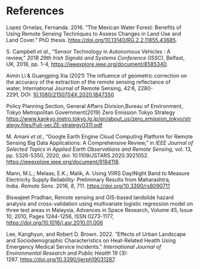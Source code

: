 # References {.unnumbered}

Lopez Ornelas, Fernanda. 2016. "The Mexican Water Forest: Benefits of Using Remote Sensing Techniques to Assess Changes in Land Use and Land Cover." PhD thesis. <https://doi.org/10.13140/RG.2.2.11855.43685>.

S. Campbell *et al*., "Sensor Technology in Autonomous Vehicles : A review," *2018 29th Irish Signals and Systems Conference (ISSC)*, Belfast, UK, 2018, pp. 1-4, <https://ieeexplore.ieee.org/document/8585340>.

Aimin Li & Guangping Xia (2021) The influence of geometric correction on the accuracy of the extraction of the remote sensing reflectance of water, International Journal of Remote Sensing, 42:6, 2280-2291, DOI: [10.1080/2150704X.2020.1847350](https://doi.org/10.1080/2150704X.2020.1847350)

Policy Planning Section, General Affairs Division,Bureau of Environment, Tokyo Metropolitan Government(2019) Zero Emission Tokyo Strategy <https://www.kankyo.metro.tokyo.lg.jp/en/about_us/zero_emission_tokyo/strategy.files/Full-ver.ZE-strategy0311.pdf>

M. Amani *et al*., "Google Earth Engine Cloud Computing Platform for Remote Sensing Big Data Applications: A Comprehensive Review," in *IEEE Journal of Selected Topics in Applied Earth Observations and Remote Sensing*, vol. 13, pp. 5326-5350, 2020, doi: 10.1109/JSTARS.2020.3021052. <https://ieeexplore.ieee.org/document/9184118>.

Mann, M.L.; Melaas, E.K.; Malik, A. Using VIIRS Day/Night Band to Measure Electricity Supply Reliability: Preliminary Results from Maharashtra, India. *Remote Sens.* 2016, *8*, 711. <https://doi.org/10.3390/rs8090711>

Biswajeet Pradhan, Remote sensing and GIS-based landslide hazard analysis and cross-validation using multivariate logistic regression model on three test areas in Malaysia, Advances in Space Research, Volume 45, Issue 10, 2010, Pages 1244-1256, ISSN 0273-1177, <https://doi.org/10.1016/j.asr.2010.01.006>

Lee, Kanghyun, and Robert D. Brown. 2022. "Effects of Urban Landscape and Sociodemographic Characteristics on Heat-Related Health Using Emergency Medical Service Incidents." *International Journal of Environmental Research and Public Health* 19 (3): 1287. <https://doi.org/10.3390/ijerph19031287>.

